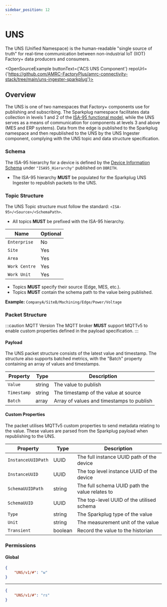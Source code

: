 ```yaml
---
sidebar_position: 12
---
```



# UNS

The UNS (Unified Namespace) is the human-readable "single source of truth" for real-time communication between
non-industrial IoT (IIOT) Factory+ data producers and consumers.

<OpenSourceExample buttonText={'ACS UNS Component'}
                   repoUrl={'https://github.com/AMRC-FactoryPlus/amrc-connectivity-stack/tree/main/uns-ingester-sparkplug'}>
</OpenSourceExample>

## Overview

<CentralCluster hilite="UNS"/>

The UNS is one of two namespaces that Factory+ components use for publishing and subscribing. The Sparkplug namespace facilitates data
collection in levels 1 and 2 of the [ISA-95 functional model](https://www.isa.org/intech-home/2021/october-2021/features/beyond-the-pyramid-using-isa95-for-industry-4-0-an),
while the UNS serves as a means of communication for components at levels 3 and above (MES and ERP systems). Data from
the edge is published to the Sparkplug namespace and then republished to the UNS by the UNS Ingester component, complying
with the UNS topic and data structure specification.

### Schema
The ISA-95 hierarchy for a device is defined by the [Device Information Schema](https://github.com/AMRC-FactoryPlus/schemas/blob/main/Common/Device_Information-v1.json)
under `"ISA95_Hierarchy"` published on `DBRITH`.
* The ISA-95 hierarchy **MUST** be populated for the Sparkplug UNS Ingester to republish packets to the UNS.

### Topic Structure
The UNS Topic structure must follow the standard: `<ISA-95>/<Source>/<SchemaPath>`.

* All topics **MUST** be prefixed with the ISA-95 hierarchy.

| Name          | Optional |
|--------------|----------|
| `Enterprise` | No       |
| `Site`       | Yes      |
| `Area`       | Yes      |
| `Work Centre`| Yes      |
| `Work Unit`  | Yes      |

* Topics **MUST** specify their source (Edge, MES, etc.).
* Topics **MUST** contain the schema path to the value being published.

**Example:** `CompanyA/SiteB/Machining/Edge/Power/Voltage`

### Packet Structure

:::caution MQTT Version
The MQTT broker **MUST** support MQTTv5 to enable custom properties defined in the payload specification.
:::

#### Payload
The UNS packet structure consists of the latest value and timestamp. The structure also supports
batched metrics, with the "Batch" property containing an array of values and timestamps.

| Property    | Type   | Description                                        |
|------------|--------|----------------------------------------------------|
| `Value`    | string | The value to publish                               |
| `Timestamp`| string | The timestamp of the value at source              |
| `Batch`    | array  | Array of values and timestamps to publish         |

#### Custom Properties
The packet utilises MQTTv5 custom properties to send metadata relating to the value. These values are parsed from the
Sparkplug payload when republishing to the UNS.

| Property           | Type    | Description                                    |
|--------------------|---------|------------------------------------------------|
| `InstanceUUIDPath` | UUID    | The full instance UUID path of the device      |
| `InstanceUUID`     | UUID    | The top level instance UUID of the device      |
| `SchemaUUIDPath`   | string  | The full schema UUID path the value relates to |
| `SchemaUUID`       | UUID    | The top-level UUID of the utilised schema      |
| `Type`            | string  | The Sparkplug type of the value                |
| `Unit`            | string  | The measurement unit of the value              |
| `Transient`       | boolean | Record the value to the historian              |

### Permissions

#### Global

<Permission type='Permission' name='Write to entire UNS'
            description='Write to all topics for the whole UNS'
            uuid='9fa6ff20-9d2a-4444-960c-40ebcf56f5b4'/>

```json
{
    "UNS/v1/#": "w"
}
```

---

<Permission type='Permission' name='Read entire UNS'
            description='Subscribe to and read all topics for the whole UNS'
            uuid='ffa40b36-3a61-4545-832a-2d1e8b860d63'/>

```json
{
    "UNS/v1/#": "rs"
}
```